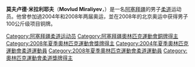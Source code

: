 {{MedalTableTop|Replace this image male.svg|150px}}
{{MedalSport      |男子[[柔道|柔道]]}}
{{MedalCompetition|奧林匹克運動會}}
{{MedalBronze     |[[2008年夏季奧林匹克運動會|2008年北京]] | [[2008年夏季奧林匹克運動會柔道比賽|100公斤級]]}}
{{MedalCompetition|世界錦標賽}}
{{MedalBronze     |[[2003年世界柔道錦標賽|2003年大阪]] | 無限制級}}
{{MedalBottom}}
'''莫夫卢德·米拉利耶夫'''（'''Movlud Miraliyev'''，{{bd|1974年|2月27日||}}）是一名[[阿塞拜疆|阿塞拜疆]]的男子[[柔道|柔道]]运动员。他曾参加過2004年和2008年两届奥运，並在2008年的北京奥运中获得男子100公斤级项目铜牌。

{{Azerbaijan-stub}}

{{DEFAULTSORT:Miraliyev, Movlud}}

[[Category:阿塞拜疆柔道运动员|Category:阿塞拜疆柔道运动员]]
[[Category:阿塞拜疆奧林匹克運動會銅牌得主|Category:阿塞拜疆奧林匹克運動會銅牌得主]]
[[Category:2008年夏季奧林匹克運動會獎牌得主|Category:2008年夏季奧林匹克運動會獎牌得主]]
[[Category:2004年夏季奧林匹克運動會柔道運動員|Category:2004年夏季奧林匹克運動會柔道運動員]]
[[Category:2008年夏季奧林匹克運動會柔道運動員|Category:2008年夏季奧林匹克運動會柔道運動員]]
[[Category:奧林匹克運動會柔道獎牌得主|Category:奧林匹克運動會柔道獎牌得主]]